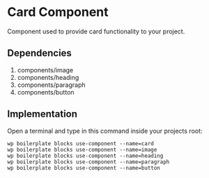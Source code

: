 # Card Component

Component used to provide card functionality to your project.

## Dependencies

1. components/image
2. components/heading
3. components/paragraph
4. components/button

## Implementation

Open a terminal and type in this command inside your projects root:

```shell
wp boilerplate blocks use-component --name=card
wp boilerplate blocks use-component --name=image
wp boilerplate blocks use-component --name=heading
wp boilerplate blocks use-component --name=paragraph
wp boilerplate blocks use-component --name=button
```
